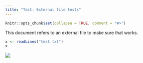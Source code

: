 ```yaml
---
title: "Test: External file tests"
---
```


```r
knitr::opts_chunk$set(collapse = TRUE, comment = "#>")
```

This document refers to an external file to make sure that works.

```r
x <- readLines("test.txt")
x
```

![](bacon.jpg)
